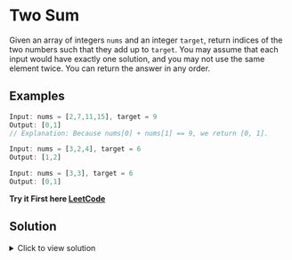 # Two Sum


Given an array of integers `nums` and an integer `target`, return indices of the two numbers such that they add up to `target`.
You may assume that each input would have exactly one solution, and you may not use the same element twice.
You can return the answer in any order.

## Examples
```js
Input: nums = [2,7,11,15], target = 9
Output: [0,1]
// Explanation: Because nums[0] + nums[1] == 9, we return [0, 1].

Input: nums = [3,2,4], target = 6
Output: [1,2]

Input: nums = [3,3], target = 6
Output: [0,1]

```
**Try it First here [LeetCode](https://leetcode.com/problems/two-sum/)**

## Solution 

<details>
  <summary>Click to view solution</summary>
  One of the most efficient ways to solve this problem is to use a hash map (in JavaScript, an object can serve this purpose). The idea is to iterate over the array and store the elements into a hash map with their respective indices. During this iteration, we can also check if the complement of the current number (i.e., target - num[i]) exists in the hash map. If it does, we can return the indices of both numbers. If not, we continue with the next iteration.

```js
// The function twoSum takes an array of numbers (nums) and a target number (target)
function twoSum(nums, target) {
    // We create a new JavaScript object (map) to store numbers from the array with their respective indices
    let map = {};

    // We start a for loop to iterate over the array of numbers (nums)
    for (let i = 0; i < nums.length; i++) {
        // For each number, we calculate its complement (target - current number)
        let complement = target - nums[i];

        // We then check if the complement exists in the map object
        if (map[complement] !== undefined) {
            // If the complement exists in map, it means we found two numbers that add up to target
            // We then return an array containing the index of the complement and the current index
            return [map[complement], i];
        }

        // If the complement does not exist in map, it means we haven't found two numbers that add up to target yet
        // We then add the current number to map with its index as the value
        map[nums[i]] = i;
    }

    // If the for loop completes without returning, it means we didn't find two numbers that add up to target
    // We then return null to indicate that there's no solution
    return null;
}

```
The time complexity of this solution is `O(n)`, where n is the length of `nums`. This is because we do a single pass over `nums`, and for each number, we insert it into `map` and look up its complement in `map`, both of which are `O(1`) operations. The space complexity is also `O(n)`, since in the worst case, we will insert every number from `nums` into `map`.
</details>